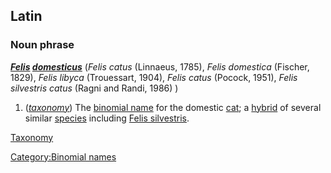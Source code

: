 ==Latin==
===Noun phrase===
'''''[[Felis]] [[domesticus]]''''' (''Felis catus'' (Linnaeus, 1785), ''Felis domestica'' (Fischer, 1829), ''Felis libyca'' (Trouessart, 1904), ''Felis catus'' (Pocock, 1951), ''Felis silvestris catus'' (Ragni and Randi, 1986) )

#(''[[taxonomy]]'') The [[binomial name]] for the domestic [[cat]]; a [[hybrid]] of several similar [[species]] including [[Felis silvestris]].

[http://www.bigcats.org/swc/wildcattaxonomy.html Taxonomy]
[[Category:Binomial names]]